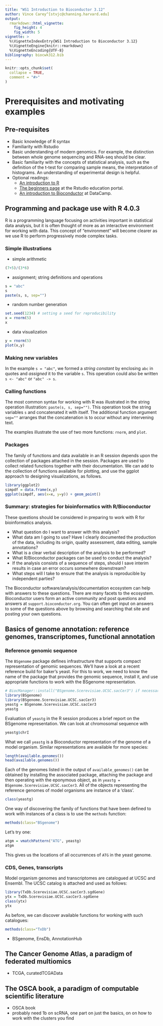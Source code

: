 ```yaml
---
title: "WS1 Introduction to Bioconductor 3.12"
author: Vince Carey^[stvjc@channing.harvard.edu]
output: 
  rmarkdown::html_vignette:
    fig_height: 4
    fig_width: 5
vignette: >
  %\VignetteIndexEntry{WS1 Introduction to Bioconductor 3.12}
  %\VignetteEngine{knitr::rmarkdown}
  %\VignetteEncoding{UTF-8}
bibliography: biocwk312.bib
---
```



```r
knitr::opts_chunk$set(
  collapse = TRUE,
  comment = "#>"
)
```


# Prerequisites and motivating examples

## Pre-requisites

* Basic knowledge of R syntax
* Familiarity with Rstudio
* Basic understanding of modern genomics.  For example, the distinction
between whole genome sequencing and RNA-seq should be clear.
* Basic familiarity with the concepts of statistical analysis, such
as the definition of the t-test for comparing sample means, the
interpretation of histograms.  An understanding of experimental design
is helpful.
* Optional readings:
    - [An introduction to R](https://cran.r-project.org/doc/manuals/r-release/R-intro.pdf)
    - [The beginners page](https://education.rstudio.com/learn/beginner/) at the Rstudio education portal.
    - [An introduction to Bioconductor](https://www.datacamp.com/community/tutorials/intro-bioconductor) at DataCamp.


## Programming and package use with R 4.0.3

R is a programming language focusing on activities
important in statistical data analysis, but it is
often thought of more as an interactive environment
for working with data.  This concept of "environment"
will become clearer as we use R to perform progressively
mode complex tasks.

### Simple illustrations

- simple arithmetic
```r
(7+5)/(3*6)
```
- assignment; string definitions and operations
```r
s = "abc"
s
paste(s, s, sep="")
```
- random number generation
```r
set.seed(1234) # setting a seed for reproducibility
x = rnorm(5)
x
```
- data visualization
```r
y = rnorm(5)
plot(x,y)
```

### Making new variables

In the example `s = "abc"`, we formed a _string constant_
by enclosing `abc` in quotes and _assigned_ it to the
variable `s`.  This operation could also be written
`s <- "abc"` or `"abc" -> s`.

### Calling functions

The most common syntax for working with R was illustrated
in the string operation illustration: `paste(s, s, sep="")`.
This operation took the string variables `s` and
concatenated it with itself.  The
additional function argument `sep=""` arranges
that the concatenation is to occur without any intervening text.

The examples illustrate the use of two more functions: `rnorm`,
and `plot`.

### Packages

The family of functions and data available in an R
session depends upon the collection of packages
attached in the session.  Packages are used to
collect related functions together with their
documentation.  We can add to the collection of
functions available for plotting, and use
the ggplot approach to designing visualizations,
as follows. 
```r
library(ggplot2)
simpdf = data.frame(x,y)
ggplot(simpdf, aes(x=x, y=y)) + geom_point()
```

### Summary: strategies for bioinformatics with R/Bioconductor

These questions should be 
considered in preparing
to work with R for bioinformatics analysis.

- What question do I want to answer with this analysis?
- What data am I going to use?  Have I clearly documented
the production of the data, including its origin, quality
assessment, data editing, sample annotations?
- What is a clear verbal description of the analysis to
be performed?
- What R/Bioconductor packages can be used to conduct
the analysis?
- If the analysis consists of a sequence of steps, should
I save interim results in case an error occurs somewhere
downstream?
- What steps will I take to ensure that the analysis is
reproducible by independent parties?

The Bioconductor software/analysis/documentation ecosystem
can help with answers to these questions.  There are many
facets to the ecosystem.  Bioconductor users form an
active community and post questions and answers at
`support.bioconductor.org`.  You can often get input
on answers to some of the questions above by browsing and
searching that site and posting your own questions.


## Basics of genome annotation: reference genomes, transcriptomes, functional annotation

### Reference genomic sequence

The `BSgenome` package defines infrastructure that supports compact
representation of genomic sequences.  We'll have a look at
a recent reference build for baker's yeast.  For this to work,
we need to know the name of the package that provides the
genomic sequence, install it, and use appropriate functions
to work with the BSgenome representation.

```r
# BiocManager::install("BSgenome.Scerevisiae.UCSC.sacCer3") if necessary
library(BSgenome)
library(BSgenome.Scerevisiae.UCSC.sacCer3)
yeastg = BSgenome.Scerevisiae.UCSC.sacCer3
yeastg
```
Evaluation of `yeastg` in the R session produces a brief report on the
BSgenome representation.  We can look at chromosomal sequence with
```r
yeastg$chrI
```

What we call `yeastg` is a Bioconductor representation of the
genome of a model organism.  Similar representations are available
for more species:
```r
length(available.genomes())
head(available.genomes())
```

Each of the genomes listed in the output of `available_genomes()` can be obtained by
installing the associated package, attaching the package and then operating
with the eponymous object, as in `yeastg = BSgenome.Scerevisiae.UCSC.sacCer3`.
All of the objects representing the reference genomes of model organisms
are instance of a 'class'.

```r
class(yeastg)
```

One way of discovering the family of functions that have
been defined to work with instances of a class is to use
the `methods` function:
```r
methods(class="BSgenome")
```

Let's try one:
```r
atgm = vmatchPattern("ATG", yeastg)
atgm
```
This gives us the locations of all occurrences of `ATG` in the yeast genome.

### CDS, Genes, transcripts

Model organism genomes and transcriptomes are catalogued at UCSC
and Ensembl.  The UCSC catalog is attached and used as follows:
```r
library(TxDb.Scerevisiae.UCSC.sacCer3.sgdGene)
ytx = TxDb.Scerevisiae.UCSC.sacCer3.sgdGene
class(ytx)
ytx
```
As before, we can discover available functions for working
with such catalogues:
```r
methods(class="TxDb")
```




- BSgenome, EnsDb, AnnotationHub

## The Cancer Genome Atlas, a paradigm of federated multiomics

- TCGA, curatedTCGAData

## The OSCA book, a paradigm of computable scientific literature

- OSCA book
- probably need 1b on scRNA, one part on just the basics, on on how to work with the clusters you find
